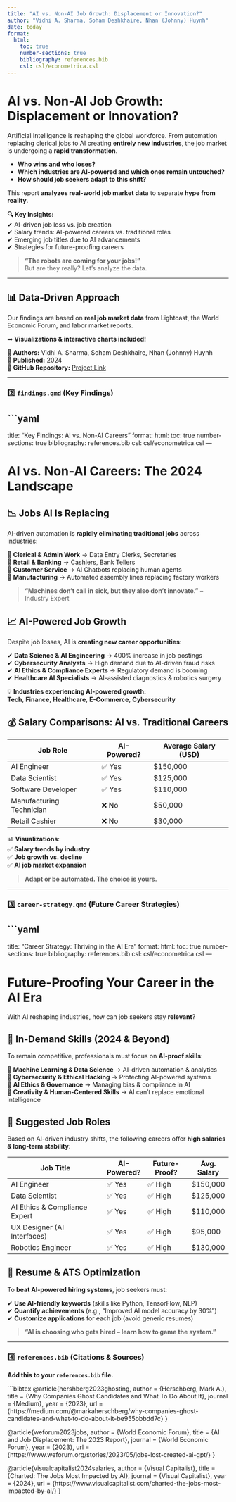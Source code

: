```yaml
---
title: "AI vs. Non-AI Job Growth: Displacement or Innovation?"
author: "Vidhi A. Sharma, Soham Deshkhaire, Nhan (Johnny) Huynh"
date: today
format:
  html:
    toc: true
    number-sections: true
    bibliography: references.bib
    csl: csl/econometrica.csl
---
```


# **AI vs. Non-AI Job Growth: Displacement or Innovation?**  

Artificial Intelligence is reshaping the global workforce. From automation replacing clerical jobs to AI creating **entirely new industries**, the job market is undergoing a **rapid transformation**.  

- **Who wins and who loses?**  
- **Which industries are AI-powered and which ones remain untouched?**  
- **How should job seekers adapt to this shift?**  

This report **analyzes real-world job market data** to separate **hype from reality**.  

**🔍 Key Insights:**  
✔ AI-driven job loss vs. job creation  
✔ Salary trends: AI-powered careers vs. traditional roles  
✔ Emerging job titles due to AI advancements  
✔ Strategies for future-proofing careers  

> **"The robots are coming for your jobs!"**  
> But are they really? Let's analyze the data.  

---

## **📊 Data-Driven Approach**
Our findings are based on **real job market data** from Lightcast, the World Economic Forum, and labor market reports.

➡ **Visualizations & interactive charts included!**  

👥 **Authors:** Vidhi A. Sharma, Soham Deshkhaire, Nhan (Johnny) Huynh  
📅 **Published:** 2024  
📂 **GitHub Repository:** [Project Link](https://github.com/VidhiSharma2000/ad688-employability-sp25A3-group-4)  

---

### **2️⃣ `findings.qmd` (Key Findings)**  

```yaml
---
title: "Key Findings: AI vs. Non-AI Careers"
format:
  html:
    toc: true
    number-sections: true
    bibliography: references.bib
    csl: csl/econometrica.csl
---

# **AI vs. Non-AI Careers: The 2024 Landscape**

## **📉 Jobs AI Is Replacing**
AI-driven automation is **rapidly eliminating traditional jobs** across industries:

📌 **Clerical & Admin Work** → Data Entry Clerks, Secretaries  
📌 **Retail & Banking** → Cashiers, Bank Tellers  
📌 **Customer Service** → AI Chatbots replacing human agents  
📌 **Manufacturing** → Automated assembly lines replacing factory workers  

> **"Machines don’t call in sick, but they also don’t innovate."** – Industry Expert  

## **📈 AI-Powered Job Growth**
Despite job losses, AI is **creating new career opportunities**:

✔ **Data Science & AI Engineering** → 400% increase in job postings  
✔ **Cybersecurity Analysts** → High demand due to AI-driven fraud risks  
✔ **AI Ethics & Compliance Experts** → Regulatory demand is booming  
✔ **Healthcare AI Specialists** → AI-assisted diagnostics & robotics surgery  

💡 **Industries experiencing AI-powered growth:**  
**Tech**, **Finance**, **Healthcare**, **E-Commerce**, **Cybersecurity**  

## **💰 Salary Comparisons: AI vs. Traditional Careers**
| Job Role                  | AI-Powered? | Average Salary (USD) |
|---------------------------|------------|----------------------|
| AI Engineer               | ✅ Yes     | $150,000            |
| Data Scientist            | ✅ Yes     | $125,000            |
| Software Developer        | ✅ Yes     | $110,000            |
| Manufacturing Technician  | ❌ No      | $50,000             |
| Retail Cashier            | ❌ No      | $30,000             |

📊 **Visualizations**:  
✅ **Salary trends by industry**  
✅ **Job growth vs. decline**  
✅ **AI job market expansion**  

> **Adapt or be automated. The choice is yours.**

---

### **3️⃣ `career-strategy.qmd` (Future Career Strategies)**

```yaml
---
title: "Career Strategy: Thriving in the AI Era"
format:
  html:
    toc: true
    number-sections: true
    bibliography: references.bib
    csl: csl/econometrica.csl
---

# **Future-Proofing Your Career in the AI Era**

With AI reshaping industries, how can job seekers stay **relevant**?

## **🚀 In-Demand Skills (2024 & Beyond)**  
To remain competitive, professionals must focus on **AI-proof skills**:

📌 **Machine Learning & Data Science** → AI-driven automation & analytics  
📌 **Cybersecurity & Ethical Hacking** → Protecting AI-powered systems  
📌 **AI Ethics & Governance** → Managing bias & compliance in AI  
📌 **Creativity & Human-Centered Skills** → AI can’t replace emotional intelligence  

## **🎯 Suggested Job Roles**
Based on AI-driven industry shifts, the following careers offer **high salaries & long-term stability**:

| Job Title                      | AI-Powered? | Future-Proof? | Avg. Salary |
|--------------------------------|------------|--------------|------------|
| AI Engineer                    | ✅ Yes     | ✅ High     | $150,000   |
| Data Scientist                  | ✅ Yes     | ✅ High     | $125,000   |
| AI Ethics & Compliance Expert   | ✅ Yes     | ✅ High     | $110,000   |
| UX Designer (AI Interfaces)     | ✅ Yes     | ✅ High     | $95,000    |
| Robotics Engineer               | ✅ Yes     | ✅ High     | $130,000   |

## **📌 Resume & ATS Optimization**
To **beat AI-powered hiring systems**, job seekers must:

✔ **Use AI-friendly keywords** (skills like Python, TensorFlow, NLP)  
✔ **Quantify achievements** (e.g., “Improved AI model accuracy by 30%”)  
✔ **Customize applications** for each job (avoid generic resumes)  

> **"AI is choosing who gets hired – learn how to game the system."**

---

### **4️⃣ `references.bib` (Citations & Sources)**  
**Add this to your `references.bib` file.**  

```bibtex
@article{hershberg2023ghosting,
  author = {Herschberg, Mark A.},
  title = {Why Companies Ghost Candidates and What To Do About It},
  journal = {Medium},
  year = {2023},
  url = {https://medium.com/@markaherschberg/why-companies-ghost-candidates-and-what-to-do-about-it-be955bbbdd7c}
}

@article{weforum2023jobs,
  author = {World Economic Forum},
  title = {AI and Job Displacement: The 2023 Report},
  journal = {World Economic Forum},
  year = {2023},
  url = {https://www.weforum.org/stories/2023/05/jobs-lost-created-ai-gpt/}
}

@article{visualcapitalist2024salaries,
  author = {Visual Capitalist},
  title = {Charted: The Jobs Most Impacted by AI},
  journal = {Visual Capitalist},
  year = {2024},
  url = {https://www.visualcapitalist.com/charted-the-jobs-most-impacted-by-ai/}
}
